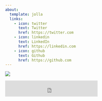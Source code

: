 ```yaml
---
about:
  template: jolla
  links:
    - icon: twitter
      text: Twitter
      href: https://twitter.com
    - icon: linkedin
      text: LinkedIn
      href: https://linkedin.com
    - icon: github
      text: Github
      href: https://github.com
---
```


::: grid
::: {.g-col-12 .g-col-md-6}
![](profile.jpg)
:::

::: {.g-col-12 .g-col-md-6}
<!-- # Hi, I'm XY. -->

<!-- XY -->

<iframe src="https://embeds.beehiiv.com/72a7cafd-e673-492d-97bf-967c8149b7a8?slim=true" data-test-id="beehiiv-embed" height="52" frameborder="0" scrolling="no" style="margin: 0; border-radius: 0px !important; background-color: transparent;"></iframe>

<script type="text/javascript">
(function(window, document, dataLayerName, id) {
window[dataLayerName]=window[dataLayerName]||[],window[dataLayerName].push({start:(new Date).getTime(),event:"stg.start"});var scripts=document.getElementsByTagName('script')[0],tags=document.createElement('script');
function stgCreateCookie(a,b,c){var d="";if(c){var e=new Date;e.setTime(e.getTime()+24*c*60*60*1e3),d="; expires="+e.toUTCString()}document.cookie=a+"="+b+d+"; path=/"}
var isStgDebug=(window.location.href.match("stg_debug")||document.cookie.match("stg_debug"))&&!window.location.href.match("stg_disable_debug");stgCreateCookie("stg_debug",isStgDebug?1:"",isStgDebug?14:-1);
var qP=[];dataLayerName!=="dataLayer"&&qP.push("data_layer_name="+dataLayerName),isStgDebug&&qP.push("stg_debug");var qPString=qP.length>0?("?"+qP.join("&")):"";
tags.async=!0,tags.src="https://r-heller.containers.piwik.pro/"+id+".js"+qPString,scripts.parentNode.insertBefore(tags,scripts);
!function(a,n,i){a[n]=a[n]||{};for(var c=0;c<i.length;c++)!function(i){a[n][i]=a[n][i]||{},a[n][i].api=a[n][i].api||function(){var a=[].slice.call(arguments,0);"string"==typeof a[0]&&window[dataLayerName].push({event:n+"."+i+":"+a[0],parameters:[].slice.call(arguments,1)})}}(i[c])}(window,"ppms",["tm","cm"]);
})(window, document, 'dataLayer', 'e810ea46-87c0-47dd-98a9-4a8de4b7572d');
</script>

:::
:::



